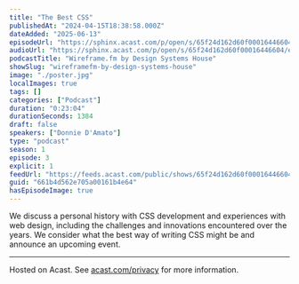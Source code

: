 ```yaml
---
title: "The Best CSS"
publishedAt: "2024-04-15T18:38:58.000Z"
dateAdded: "2025-06-13"
episodeUrl: "https://sphinx.acast.com/p/open/s/65f24d162d60f00016446604/e/661b4d562e705a00161b4e64/media.mp3"
audioUrl: "https://sphinx.acast.com/p/open/s/65f24d162d60f00016446604/e/661b4d562e705a00161b4e64/media.mp3"
podcastTitle: "Wireframe.fm by Design Systems House"
showSlug: "wireframefm-by-design-systems-house"
image: "./poster.jpg"
localImages: true
tags: []
categories: ["Podcast"]
duration: "0:23:04"
durationSeconds: 1384
draft: false
speakers: ["Donnie D'Amato"]
type: "podcast"
season: 1
episode: 3
explicit: 1
feedUrl: "https://feeds.acast.com/public/shows/65f24d162d60f00016446604"
guid: "661b4d562e705a00161b4e64"
hasEpisodeImage: true
---
```

We discuss a personal history with CSS development and experiences with web design, including the challenges and innovations encountered over the years. We consider what the best way of writing CSS might be and announce an upcoming event.  

---

Hosted on Acast. See [acast.com/privacy](https://acast.com/privacy) for more information.
